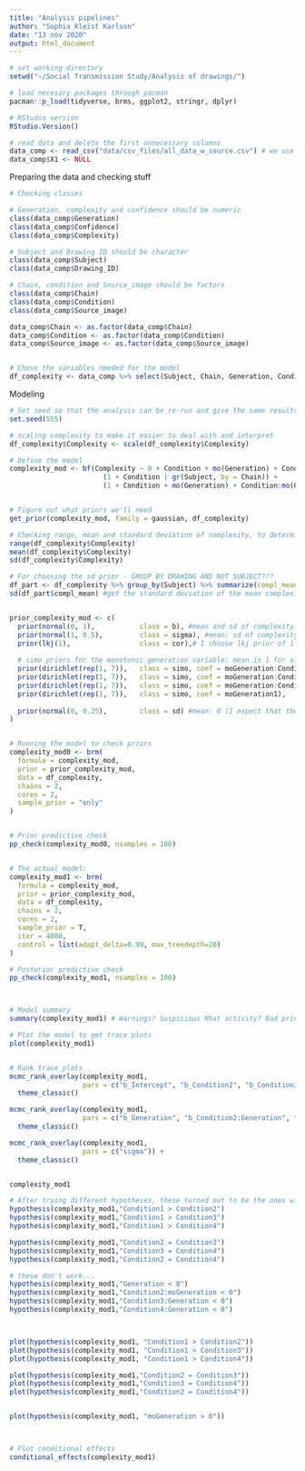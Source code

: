 ```yaml
---
title: "Analysis pipelines"
author: "Sophia Kleist Karlson"
date: "13 nov 2020"
output: html_document
---
```


```r
# set working directory
setwd("~/Social Transmission Study/Analysis of drawings/")

# load necesary packages through pacman
pacman::p_load(tidyverse, brms, ggplot2, stringr, dplyr)

# RStudio version
RStudio.Version()

# read data and delete the first unnecessary columns
data_comp <- read_csv("data/csv_files/all_data_w_source.csv") # we use all_data_w_all_conv_source.csv
data_comp$X1 <- NULL
```


Preparing the data and checking stuff
```r
# Checking classes

# Generation, complexity and confidence should be numeric
class(data_comp$Generation)
class(data_comp$Confidence)
class(data_comp$Complexity)

# Subject and Drawing ID should be character
class(data_comp$Subject)
class(data_comp$Drawing_ID)

# Chain, condition and Source_image should be factors
class(data_comp$Chain)
class(data_comp$Condition)
class(data_comp$Source_image)

data_comp$Chain <- as.factor(data_comp$Chain)
data_comp$Condition <- as.factor(data_comp$Condition)
data_comp$Source_image <- as.factor(data_comp$Source_image)


# Chose the variables needed for the model
df_complexity <- data_comp %>% select(Subject, Chain, Generation, Condition, Source_image, Complexity)#, Drawing_ID

```


Modeling
```r
# Set seed so that the analysis can be re-run and give the same results
set.seed(555)

# scaling complexity to make it easier to deal with and interpret
df_complexity$Complexity <- scale(df_complexity$Complexity)

# Define the model
complexity_mod <- bf(Complexity ~ 0 + Condition + mo(Generation) + Condition:mo(Generation) + 
                       (1 + Condition | gr(Subject, by = Chain)) +
                       (1 + Condition + mo(Generation) + Condition:mo(Generation) | Source_image))


# Figure out what priors we'll need
get_prior(complexity_mod, family = gaussian, df_complexity)

# Checking range, mean and standard deviation of complexity, to determine which family to choose and to use for beta- and intercept-priors
range(df_complexity$Complexity)
mean(df_complexity$Complexity)
sd(df_complexity$Complexity)

# For choosing the sd prior - GROUP BY DRAWING AND NOT SUBJECT???
df_part <- df_complexity %>% group_by(Subject) %>% summarize(compl_mean = mean(Complexity)) #find mean complexity for each participant
sd(df_part$compl_mean) #get the standard deviation of the mean complexity for each participant = 3159.295. Divide this in two = 1579.648.


prior_complexity_mod <- c(
  prior(normal(0, 1),           class = b), #mean and sd of complexity: 24641.25, 6401.52. z-scored: 0, 1
  prior(normal(1, 0.5),         class = sigma), #mean: sd of complexity sigma: half of the sd of complexity: 6401.52, 3200.76. z-scored: 1, 0.5
  prior(lkj(1),                 class = cor),# I choose lkj prior of 1 - WHY??
  
  # simo priors for the monotonic generation variable: mean is 1 for a uniform prior, sigma is K-1, where K is the number of levels in the monotonic variable (we have 8 generations)
  prior(dirichlet(rep(1, 7)),   class = simo, coef = moGeneration:Condition21),                 
  prior(dirichlet(rep(1, 7)),   class = simo, coef = moGeneration:Condition31),             
  prior(dirichlet(rep(1, 7)),   class = simo, coef = moGeneration:Condition41),            
  prior(dirichlet(rep(1, 7)),   class = simo, coef = moGeneration1),
  
  prior(normal(0, 0.25),        class = sd) #mean: 0 (I expect that they might not vary at all). sd for the mean complexity for each participant = 2780.45. sigma should go from 0 (the mean of the prior) to around that -> sigma: 1579.648. Z-scored: 0, 0.25.
)


# Running the model to check priors
complexity_mod0 <- brm(
  formula = complexity_mod, 
  prior = prior_complexity_mod,
  data = df_complexity,
  chains = 2,
  cores = 2,
  sample_prior = "only"
)


# Prior predictive check
pp_check(complexity_mod0, nsamples = 100) 


# The actual model:
complexity_mod1 <- brm(
  formula = complexity_mod, 
  prior = prior_complexity_mod,
  data = df_complexity,
  chains = 2,
  cores = 2,
  sample_prior = T,
  iter = 4000,
  control = list(adapt_delta=0.99, max_treedepth=20)
)

# Posterior predictive check
pp_check(complexity_mod1, nsamples = 100)



# Model summary
summary(complexity_mod1) # Warnings? Suspicious Rhat activity? Bad priors?

# Plot the model to get trace plots
plot(complexity_mod1)


# Rank trace plots
mcmc_rank_overlay(complexity_mod1, 
                  pars = c("b_Intercept", "b_Condition2", "b_Condition3", "b_Condition4")) + 
  theme_classic()

mcmc_rank_overlay(complexity_mod1, 
                  pars = c("b_Generation", "b_Condition2:Generation", "b_Condition3:Generation", "b_Condition4:Generation")) + 
  theme_classic()

mcmc_rank_overlay(complexity_mod1, 
                  pars = c("sigma")) + 
  theme_classic()


complexity_mod1

# After trying different hypotheses, these turned out to be the ones with highest posterior probability
hypothesis(complexity_mod1,"Condition1 > Condition2") 
hypothesis(complexity_mod1,"Condition1 > Condition3")
hypothesis(complexity_mod1,"Condition1 > Condition4")

hypothesis(complexity_mod1,"Condition2 = Condition3") 
hypothesis(complexity_mod1,"Condition3 = Condition4")
hypothesis(complexity_mod1,"Condition2 = Condition4")

# these don't work...
hypothesis(complexity_mod1,"Generation < 0")
hypothesis(complexity_mod1,"Condition2:moGeneration < 0")
hypothesis(complexity_mod1,"Condition3:Generation < 0")
hypothesis(complexity_mod1,"Condition4:Generation < 0")



plot(hypothesis(complexity_mod1, "Condition1 > Condition2")) 
plot(hypothesis(complexity_mod1, "Condition1 > Condition3")) 
plot(hypothesis(complexity_mod1, "Condition1 > Condition4")) 

plot(hypothesis(complexity_mod1,"Condition2 = Condition3"))
plot(hypothesis(complexity_mod1,"Condition3 = Condition4"))
plot(hypothesis(complexity_mod1,"Condition2 = Condition4"))


plot(hypothesis(complexity_mod1, "moGeneration > 0")) 



# Plot conditional effects
conditional_effects(complexity_mod1)
```


